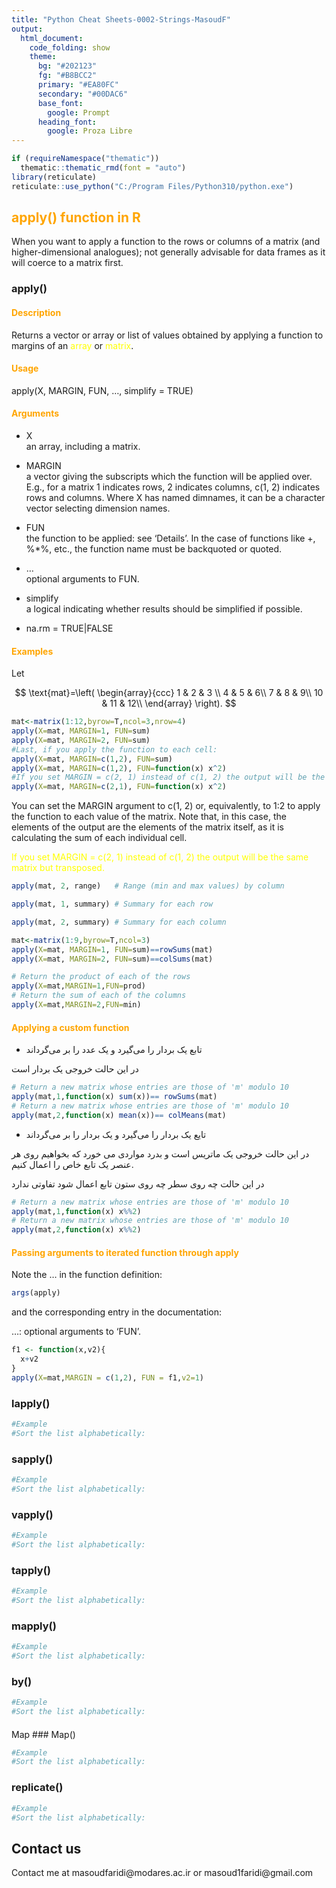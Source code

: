 ---
title: "Python Cheat Sheets-0002-Strings-MasoudF"
output: 
  html_document:
    code_folding: show
    theme:
      bg: "#202123"
      fg: "#B8BCC2"
      primary: "#EA80FC"
      secondary: "#00DAC6"
      base_font:
        google: Prompt
      heading_font:
        google: Proza Libre
---

```{r setup, include=FALSE}
if (requireNamespace("thematic")) 
  thematic::thematic_rmd(font = "auto")
library(reticulate)
reticulate::use_python("C:/Program Files/Python310/python.exe")
```

 

## <span style="color:orange">  apply() function in R </span> {.tabset .tabset-pills}

When you want to apply a function to the rows or columns of a matrix (and higher-dimensional analogues); not generally advisable for data frames as it will coerce to a matrix first.

### apply()




#### <span style="color:orange"> Description </span> 

Returns a vector or array or list of values obtained by applying a function to margins of an <span style="color:yellow">array</span> or <span style="color:yellow">matrix</span>.

#### <span style="color:orange"> Usage  </span>

apply(X, MARGIN, FUN, ..., simplify = TRUE)

#### <span style="color:orange"> Arguments  </span>

* X  
an array, including a matrix.

* MARGIN	
a vector giving the subscripts which the function will be applied over. E.g., for a matrix 1 indicates rows, 2 indicates columns, c(1, 2) indicates rows and columns. Where X has named dimnames, it can be a character vector selecting dimension names.

* FUN	
the function to be applied: see ‘Details’. In the case of functions like +, %*%, etc., the function name must be backquoted or quoted.

* ...	
optional arguments to FUN.

* simplify	
a logical indicating whether results should be simplified if possible.

* na.rm = TRUE|FALSE

#### <span style="color:orange"> Examples  </span>


Let

$$
\text{mat}=\left(
\begin{array}{ccc}
1 & 2 & 3 \\
4 & 5 & 6\\
7 & 8 & 9\\
10 & 11 & 12\\
\end{array}
\right).
$$



```{r}
mat<-matrix(1:12,byrow=T,ncol=3,nrow=4)
apply(X=mat, MARGIN=1, FUN=sum)
apply(X=mat, MARGIN=2, FUN=sum)
#Last, if you apply the function to each cell:
apply(X=mat, MARGIN=c(1,2), FUN=sum)
apply(X=mat, MARGIN=c(1,2), FUN=function(x) x^2)
#If you set MARGIN = c(2, 1) instead of c(1, 2) the output will be the same matrix #but transposed.
apply(X=mat, MARGIN=c(2,1), FUN=function(x) x^2)
```

You can set the MARGIN argument to c(1, 2) or, equivalently, to 1:2 to apply the function to each value of the matrix. Note that, in this case, the elements of the output are the elements of the matrix itself, as it is calculating the sum of each individual cell.


<span style="color:yellow">
If you set MARGIN = c(2, 1) instead of c(1, 2) the output will be the same matrix but transposed.
</span>



```{r}
apply(mat, 2, range)   # Range (min and max values) by column

apply(mat, 1, summary) # Summary for each row

apply(mat, 2, summary) # Summary for each column
```

```{r}
mat<-matrix(1:9,byrow=T,ncol=3)
apply(X=mat, MARGIN=1, FUN=sum)==rowSums(mat)
apply(X=mat, MARGIN=2, FUN=sum)==colSums(mat)

```

```{r}
# Return the product of each of the rows
apply(X=mat,MARGIN=1,FUN=prod)
# Return the sum of each of the columns
apply(X=mat,MARGIN=2,FUN=min)

```

#### <span style="color:orange"> Applying a custom function </span>

* تابع یک بردار را می‌گیرد و یک عدد را بر می‌گرداند 

در این حالت خروجی یک بردار است

```{r}
# Return a new matrix whose entries are those of 'm' modulo 10
apply(mat,1,function(x) sum(x))== rowSums(mat)
# Return a new matrix whose entries are those of 'm' modulo 10
apply(mat,2,function(x) mean(x))== colMeans(mat)
```

* تایع یک بردار را می‌گیرد و یک بردار را بر می‌گرداند

در این حالت خروجی یک ماتریس است و بدرد مواردی می خورد که بخواهیم روی هر عنصر یک تابع خاص را اعمال کنیم.

در این حالت چه روی سطر چه روی ستون تابع اعمال شود تفاوتی ندارد

```{r}
# Return a new matrix whose entries are those of 'm' modulo 10
apply(mat,1,function(x) x%%2)
# Return a new matrix whose entries are those of 'm' modulo 10
apply(mat,2,function(x) x%%2)
```


#### <span style="color:orange"> Passing arguments to iterated function through apply  </span>

Note the ... in the function definition:

```{r}
args(apply)
```
and the corresponding entry in the documentation:

...: optional arguments to ‘FUN’.


```{r}	
f1 <- function(x,v2){
  x+v2
}
apply(X=mat,MARGIN = c(1,2), FUN = f1,v2=1)
```
	




###  lapply()

```{r}
#Example
#Sort the list alphabetically:


```


#### <span style="color:orange">  </span>

















###  sapply()

```{r}
#Example
#Sort the list alphabetically:


```


#### <span style="color:orange">  </span>



###  vapply()

```{r}
#Example
#Sort the list alphabetically:


```


#### <span style="color:orange">  </span>


###  tapply()

```{r}
#Example
#Sort the list alphabetically:


```


#### <span style="color:orange">  </span>








###  mapply()

```{r}
#Example
#Sort the list alphabetically:


```


#### <span style="color:orange">  </span>






###  by()

```{r}
#Example
#Sort the list alphabetically:


```


#### <span style="color:orange">  </span>




Map 
###  Map()

```{r}
#Example
#Sort the list alphabetically:


```


#### <span style="color:orange">  </span>




###  replicate()

```{r}
#Example
#Sort the list alphabetically:


```


#### <span style="color:orange">  </span>

## Contact us

Contact me at masoudfaridi@modares.ac.ir or masoud1faridi@gmail.com

